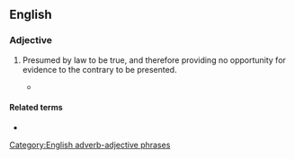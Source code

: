 ==English==

===Adjective===
{{en-adj}}
# {{lb|en|legal}} Presumed by law to be true, and therefore providing no opportunity for evidence to the contrary to be presented.
#* {{quote-text|lang=en|year=1906|author=Richard Henslowe Wellington|title=The King's Coroner|page=61|passage=A child under seven years of age is '''conclusively presumed''' to be incapable of either murder or manslaughter (''presumptio juris et de jure''), no evidence of capacity being admissible.}}

====Related terms====
* {{l|en|conclusive presumption}}
[[Category:English adverb-adjective phrases]]